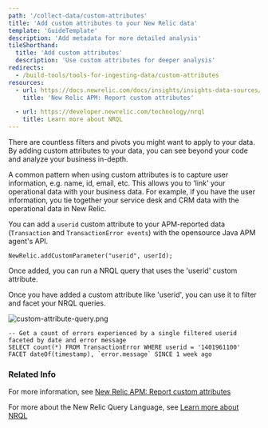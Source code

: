 ```yaml
---
path: '/collect-data/custom-attributes'
title: 'Add custom attributes to your New Relic data'
template: 'GuideTemplate'
description: 'Add metadata for more detailed analysis'
tileShorthand:
  title: 'Add custom attributes'
  description: 'Use custom attributes for deeper analysis'
redirects:
  - /build-tools/tools-for-ingesting-data/custom-attributes
resources:
  - url: https://docs.newrelic.com/docs/insights/insights-data-sources/custom-data/add-custom-attributes-new-relic-apm-data
    title: 'New Relic APM: Report custom attributes'

  - url: https://developer.newrelic.com/technology/nrql
    title: Learn more about NRQL
---
```


<Intro>

There are countless filters and pivots you might want to apply to your data. By adding custom attributes to your data, you can see beyond your code and analyze your business in-depth.

</Intro>

A common pattern when using custom attributes is to capture user information, e.g. name, id, email, etc. This allows you to 'link' your operational data with your business data. For example, if you have the user information, you tie together your service desk and CRM data with the operational data in New Relic. 

<Steps>

<Step>

You can add a `userid` custom attribute to your APM-reported data (`Transaction` and `TransactionError events`) with the opensource Java APM agent's API.

```
NewRelic.addCustomParameter("userid", userId);
```

</Step>

<Step>

Once added, you can run a NRQL query that uses the 'userid' custom attribute.

Once you have added a custom attribute like 'userid', you can use it to filter and facet your NRQL queries.

![custom-attribute-query.png](../../images/custom-attributes/custom-attribute-query.png)

```
-- Get a count of errors experienced by a single filtered userid faceted by date and error message
SELECT count(*) FROM TransactionError WHERE userid = '1401961100' FACET dateOf(timestamp), `error.message` SINCE 1 week ago
```

</Step>

</Steps>

### Related Info

For more information, see [New Relic APM: Report custom attributes](https://docs.newrelic.com/docs/insights/insights-data-sources/custom-data/add-custom-attributes-new-relic-apm-data)

For more about the New Relic Query Language, see [Learn more about NRQL](https://developer.newrelic.com/technology/nrql)
